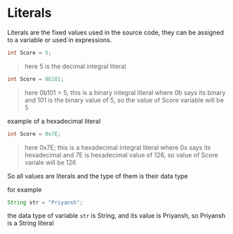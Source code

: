 # Literals

Literals are the fixed values used in the source code, they can be assigned to a variable or used in expressions.


```java
int Score = 5;
```
> here 5 is the decimal integral literal

```java
int Score = 0b101;
```
> here 0b101 = 5, this is a binary integral literal where 0b says its binary and 101 is the binary value of 5, so the value of Score variable will be 5

example of a hexadecimal literal 

```java
int Score = 0x7E;
```
> here 0x7E; this is a hexadecimal integral literal where 0x says its hexadecimal and 7E is hexadecimal value of 126, so value of Score variale will be 126


So all values are literals and the type of them is their data type 

for example 

```java
String str = "Priyansh";
```

the data type of variable `str` is String, and its value is Priyansh, so Priyansh is a String literal